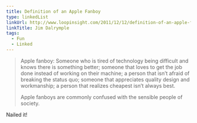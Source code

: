 ```yaml
---
title: Definition of an Apple Fanboy
type: linkedList
linkUrl: http://www.loopinsight.com/2011/12/12/definition-of-an-apple-fanboy-and-those-that-use-the-term/
linkTitle: Jim Dalrymple
tags:
  - Fun
  - Linked
---
```


> Apple fanboy: Someone who is tired of technology being difficult and knows there is something better; someone that loves to get the job done instead of working on their machine; a person that isn’t afraid of breaking the status quo; someone that appreciates quality design and workmanship; a person that realizes cheapest isn’t always best.
>
> Apple fanboys are commonly confused with the sensible people of society.

Nailed it!

